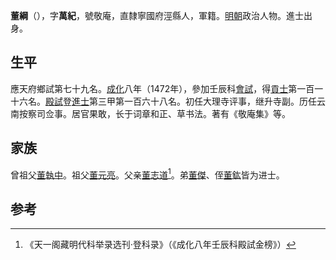 '''董綱'''（{{bd|1443年||？}}），字'''萬紀'''，號敬庵，直隸寧國府涇縣人，軍籍。[[明朝|明朝]]政治人物。進士出身。

==生平==
應天府鄉試第七十九名。[[成化|成化]]八年（1472年），參加壬辰科[[會試|會試]]，得[[貢士|貢士]]第一百一十六名。[[殿試|殿試]]登[[進士|進士]]第三甲第一百六十八名。初任大理寺评事，继升寺副。历任云南按察司佥事。居官果敢，长于词章和正、草书法。著有《敬庵集》等。

==家族==
曾祖父[[董執中|董執中]]。祖父[[董元亮|董元亮]]。父亲[[董志道|董志道]]<ref>《天一阁藏明代科举录选刊·登科录》（《成化八年壬辰科殿試金榜》）</ref>。弟[[董傑|董傑]]、侄[[董鈜|董鈜]]皆为进士。

==参考==
{{reflist}}
{{明朝人物小作品}}
{{成化八年壬辰科殿試金榜}}